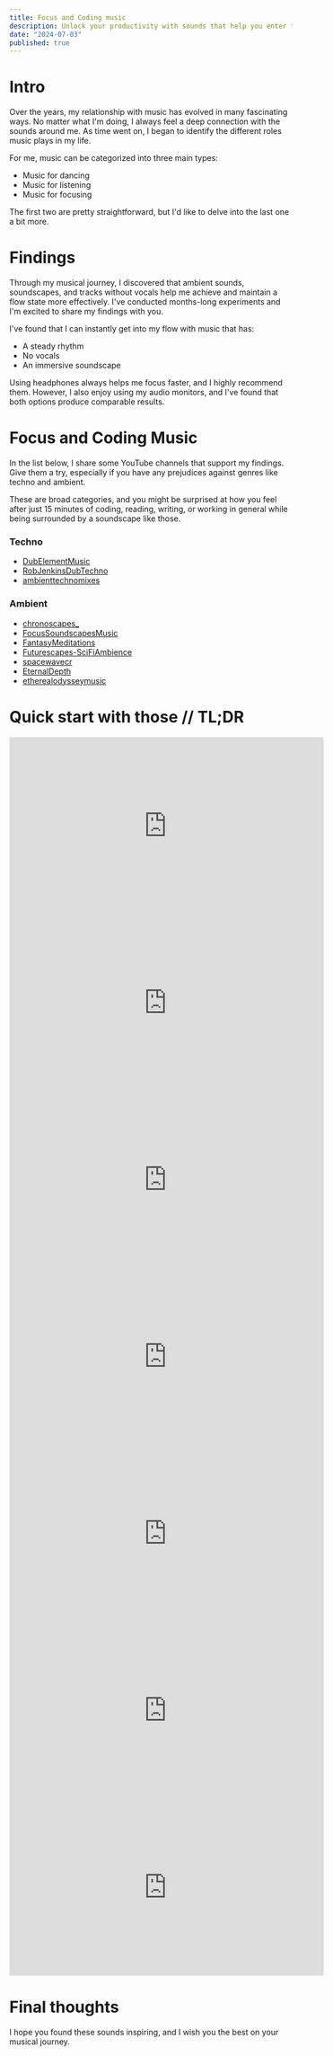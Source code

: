 ```yaml
---
title: Focus and Coding music
description: Unlock your productivity with sounds that help you enter the flow state quickly and effortlessly
date: "2024-07-03"
published: true
---
```


# Intro
Over the years, my relationship with music has evolved in many fascinating ways. No matter what I'm doing, I always feel a deep connection with the sounds around me. As time went on, I began to identify the different roles music plays in my life.

For me, music can be categorized into three main types:
- Music for dancing
- Music for listening
- Music for focusing

The first two are pretty straightforward, but I'd like to delve into the last one a bit more.

# Findings

Through my musical journey, I discovered that ambient sounds, soundscapes, and tracks without vocals help me achieve and maintain a flow state more effectively. I've conducted months-long experiments and I'm excited to share my findings with you.

I've found that I can instantly get into my flow with music that has:
- A steady rhythm
- No vocals
- An immersive soundscape

Using headphones always helps me focus faster, and I highly recommend them. However, I also enjoy using my audio monitors, and I've found that both options produce comparable results.

# Focus and Coding Music
In the list below, I share some YouTube channels that support my findings.
Give them a try, especially if you have any prejudices against genres like techno and ambient.

These are broad categories, and you might be surprised at how you feel after just 15 minutes of coding, reading, writing, or working in general while being surrounded by a soundscape like those.


### Techno
- <a href="https://www.youtube.com/@DubElementMusic" target="_blank">DubElementMusic</a>
- <a href="https://www.youtube.com/@RobJenkinsDubTechno" target="_blank">RobJenkinsDubTechno</a>
- <a href="https://www.youtube.com/@ambienttechnomixes" target="_blank">ambienttechnomixes</a>

### Ambient
- <a href="https://www.youtube.com/@chronoscapes_" target="_blank">chronoscapes_</a>
- <a href="https://www.youtube.com/@FocusSoundscapesMusic" target="_blank">FocusSoundscapesMusic</a>
- <a href="https://www.youtube.com/@FantasyMeditations" target="_blank">FantasyMeditations</a>
- <a href="https://www.youtube.com/@Futurescapes-SciFiAmbience" target="_blank">Futurescapes-SciFiAmbience</a>
- <a href="https://www.youtube.com/@spacewavecr" target="_blank">spacewavecr</a>
- <a href="https://www.youtube.com/@EternalDepth" target="_blank">EternalDepth</a>
- <a href="https://www.youtube.com/@etherealodysseymusic" target="_blank">etherealodysseymusic</a>

# Quick start with those // TL;DR

<div class="flex flex-col gap-10 items-center">

<iframe width="560" height="315" src="https://www.youtube.com/embed/o_mz0laXfmY?si=tU-bfOczc1q2v-jg" title="YouTube video player" frameborder="0" allow="accelerometer; autoplay; clipboard-write; encrypted-media; gyroscope; picture-in-picture; web-share" referrerpolicy="strict-origin-when-cross-origin" allowfullscreen></iframe>


<iframe width="560" height="315" src="https://www.youtube.com/embed/33XbedpQIiw?si=A9fl4La9ETGeGioz" title="YouTube video player" frameborder="0" allow="accelerometer; autoplay; clipboard-write; encrypted-media; gyroscope; picture-in-picture; web-share" referrerpolicy="strict-origin-when-cross-origin" allowfullscreen></iframe>


<iframe width="560" height="315" src="https://www.youtube.com/embed/RflDSHqv70k?si=Q86fhFvx9T0oxMT_" title="YouTube video player" frameborder="0" allow="accelerometer; autoplay; clipboard-write; encrypted-media; gyroscope; picture-in-picture; web-share" referrerpolicy="strict-origin-when-cross-origin" allowfullscreen></iframe>


<iframe width="560" height="315" src="https://www.youtube.com/embed/qi2bnKrrt5s?si=9345wKHRAcikCoCf" title="YouTube video player" frameborder="0" allow="accelerometer; autoplay; clipboard-write; encrypted-media; gyroscope; picture-in-picture; web-share" referrerpolicy="strict-origin-when-cross-origin" allowfullscreen></iframe>


<iframe width="560" height="315" src="https://www.youtube.com/embed/3hmJGPOvreU?si=APV8WwxJNBWIrkMa" title="YouTube video player" frameborder="0" allow="accelerometer; autoplay; clipboard-write; encrypted-media; gyroscope; picture-in-picture; web-share" referrerpolicy="strict-origin-when-cross-origin" allowfullscreen></iframe>

<iframe width="560" height="315" src="https://www.youtube.com/embed/XGgCgU7H7Fg?si=t2YQIHq2BSwHXoPE" title="YouTube video player" frameborder="0" allow="accelerometer; autoplay; clipboard-write; encrypted-media; gyroscope; picture-in-picture; web-share" referrerpolicy="strict-origin-when-cross-origin" allowfullscreen></iframe>

<iframe width="560" height="315" src="https://www.youtube.com/embed/HNVupohbcz8?si=JrXJIpe1n_q6WzhZ" title="YouTube video player" frameborder="0" allow="accelerometer; autoplay; clipboard-write; encrypted-media; gyroscope; picture-in-picture; web-share" referrerpolicy="strict-origin-when-cross-origin" allowfullscreen></iframe>

</div>

# Final thoughts

I hope you found these sounds inspiring, and I wish you the best on your musical journey. 